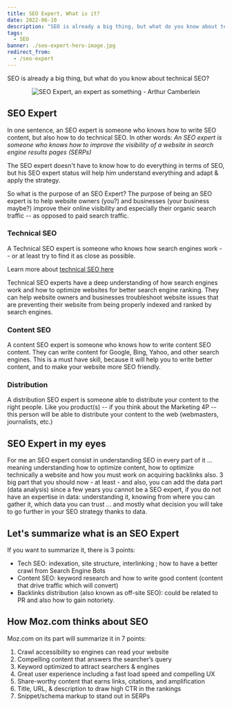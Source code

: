 ```yaml
---
title: SEO Expert, What is it?
date: 2022-06-10
description: "SEO is already a big thing, but what do you know about technical SEO?"
tags:
  - SEO
banner: ./seo-expert-hero-image.jpg
redirect_from:
  - /seo-expert
---
```


SEO is already a big thing, but what do you know about technical SEO?

<p align="center">
  <img src="./seo-expert-hero-image.jpg" alt="SEO Expert, an expert as something - Arthur Camberlein" title="SEO expert measuring thigns" />
</p>

## SEO Expert

In one sentence, an SEO expert is someone who knows how to write SEO content, but also how to do technical SEO. In other words: 
_An SEO expert is someone who knows how to improve the visibility of a website in search engine results pages (SERPs)_

The SEO expert doesn't have to know how to do everything in terms of SEO, but his SEO expert status will help him understand everything and adapt & apply the strategy.

So what is the purpose of an SEO Expert?  The purpose of being an SEO expert is to help website owners (you?) and businesses (your business maybe?) improve their online visibility and especially their organic search traffic -- as opposed to paid search traffic.

### Technical SEO

A Technical SEO expert is someone who knows how search engines work -- or at least try to find it as close as possible.

Learn more about [technical SEO here](/tech-seo-what-is-it)

Technical SEO experts have a deep understanding of how search engines work and how to optimize websites for better search engine ranking. They can help website owners and businesses troubleshoot website issues that are preventing their website from being properly indexed and ranked by search engines.

### Content SEO

A content SEO expert is someone who knows how to write content SEO content. They can write content for Google, Bing, Yahoo, and other search engines. This is a must have skill, because it will help you to write better content, and to make your website more SEO friendly.

### Distribution

A distribution SEO expert is someone able to distribute your content to the right people. Like you product(s) -- if you think about the Marketing 4P -- this person will be able to distribute your content to the web (webmasters, journalists, etc.)

## SEO Expert in my eyes

For me an SEO expert consist in understanding SEO in every part of it ... meaning understanding how to optimize content, how to optimize technically a website and how you must work on acquiring backlinks also. 3 big part that you should now - at least - and also, you can add the data part (data analysis) since a few years you cannot be a SEO expert, if you do not have an expertise in data: understanding it, knowing from where you can gather it, which data you can trust ... and mostly what decision you will take to go further in your SEO strategy thanks to data.

## Let's summarize what is an SEO Expert

If you want to summarize it, there is 3 points:

* Tech SEO: indexation, site structure, interlinking ; how to have a better crawl from Search Engine Bots
* Content SEO: keyword research and how to write good content (content that drive traffic which will convert)
* Backlinks distribution (also known as off-site SEO): could be related to PR and also how to gain notoriety.

## How Moz.com thinks about SEO

Moz.com on its part will summarize it in 7 points:

1. Crawl accessibility so engines can read your website
2. Compelling content that answers the searcher’s query
3. Keyword optimized to attract searchers & engines
4. Great user experience including a fast load speed and compelling UX
5. Share-worthy content that earns links, citations, and amplification
6. Title, URL, & description to draw high CTR in the rankings
7. Snippet/schema markup to stand out in SERPs